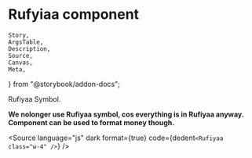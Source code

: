 # Rufyiaa component

	Story,
	ArgsTable,
	Description,
	Source,
	Canvas,
	Meta,
} from "@storybook/addon-docs";



<Meta title="Content/Rufiyaa" component={Rufiyaa} />

<Description of={Rufiyaa} />

Rufiyaa Symbol.

**We nolonger use Rufiyaa symbol, cos everything is in Rufiyaa anyway. Component can be used to format money though.**

<Canvas withToolbar>
	<Story id="content-rufiyaa--icon" />
</Canvas>

<Source
	language="js"
	dark
	format={true}
	code={dedent`
    <Rufiyaa class="w-4" />
  `}
/>
